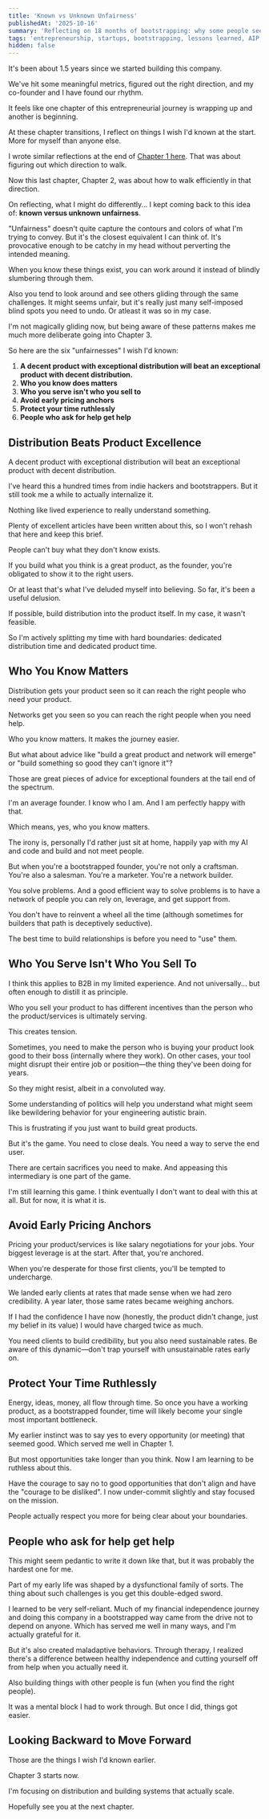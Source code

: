 ```yaml
---
title: 'Known vs Unknown Unfairness'
publishedAt: '2025-10-16'
summary: 'Reflecting on 18 months of bootstrapping: why some people seem to glide through challenges while you stumble. Six things I wish I'd known earlier.'
tags: 'entrepreneurship, startups, bootstrapping, lessons learned, AIP'
hidden: false
---
```



It's been about 1.5 years since we started building this company.

We've hit some meaningful metrics, figured out the right direction, and my co-founder and I have found our rhythm.

It feels like one chapter of this entrepreneurial journey is wrapping up and another is beginning.

At these chapter transitions, I reflect on things I wish I'd known at the start. More for myself than anyone else.

I wrote similar reflections at the end of [Chapter 1 here](/blog/a-letter-early-2024-self). That was about figuring out which direction to walk.

Now this last chapter, Chapter 2, was about how to walk efficiently in that direction.

On reflecting, what I might do differently... I kept coming back to this idea of: **known versus unknown unfairness**.

"Unfairness" doesn't quite capture the contours and colors of what I'm trying to convey. But it's the closest equivalent I can think of. It's provocative enough to be catchy in my head without perverting the intended meaning.

When you know these things exist, you can work around it instead of blindly slumbering through them.

Also you tend to look around and see others gliding through the same challenges. It might seems unfair, but it's really just many self-imposed blind spots you need to undo. Or atleast it was so in my case.

I'm not magically gliding now, but being aware of these patterns makes me much more deliberate going into Chapter 3.

So here are the six "unfairnesses" I wish I'd known:

1. **A decent product with exceptional distribution will beat an exceptional product with decent distribution.**
2. **Who you know does matters**
3. **Who you serve isn't who you sell to**
4. **Avoid early pricing anchors**
5. **Protect your time ruthlessly**
6. **People who ask for help get help**


## Distribution Beats Product Excellence

A decent product with exceptional distribution will beat an exceptional product with decent distribution.

I've heard this a hundred times from indie hackers and bootstrappers. But it still took me a while to actually internalize it.

Nothing like lived experience to really understand something.

Plenty of excellent articles have been written about this, so I won't rehash that here and keep this brief.

People can't buy what they don't know exists.

If you build what you think is a great product, as the founder, you're obligated to show it to the right users.

Or at least that's what I've deluded myself into believing. So far, it's been a useful delusion.

If possible, build distribution into the product itself. In my case, it wasn't feasible.

So I'm actively splitting my time with hard boundaries: dedicated distribution time and dedicated product time.

## Who You Know Matters

Distribution gets your product seen so it can reach the right people who need your product.

Networks get you seen so you can reach the right people when you need help.

Who you know matters. It makes the journey easier.

But what about advice like "build a great product and network will emerge" or "build something so good they can't ignore it"?

Those are great pieces of advice for exceptional founders at the tail end of the spectrum.

I'm an average founder. I know who I am. And I am perfectly happy with that.

Which means, yes, who you know matters.

The irony is, personally I'd rather just sit at home, happily yap with my AI and code and build and not meet people.

But when you're a bootstrapped founder, you're not only a craftsman. You're also a salesman. You're a marketer. You're a network builder.

You solve problems. And a good efficient way to solve problems is to have a network of people you can rely on, leverage, and get support from.

You don't have to reinvent a wheel all the time (although sometimes for builders that path is deceptively seductive).

The best time to build relationships is before you need to "use" them.

## Who You Serve Isn't Who You Sell To

I think this applies to B2B in my limited experience. And not universally... but often enough to distill it as principle.

Who you sell your product to has different incentives than the person who the product/services is ultimately serving.

This creates tension.

Sometimes, you need to make the person who is buying your product look good to their boss (internally where they work). On other cases, your tool might disrupt their entire job or position—the thing they've been doing for years.

So they might resist, albeit in a convoluted way.

Some understanding of politics will help you understand what might seem like bewildering behavior for your engineering autistic brain.

This is frustrating if you just want to build great products.

But it's the game. You need to close deals. You need a way to serve the end user.

There are certain sacrifices you need to make. And appeasing this intermediary is one part of the game.

I'm still learning this game. I think eventually I don't want to deal with this at all. But for now, it is what it is.

## Avoid Early Pricing Anchors

Pricing your product/services is like salary negotiations for your jobs. Your biggest leverage is at the start. After that, you're anchored.

When you're desperate for those first clients, you'll be tempted to undercharge.

We landed early clients at rates that made sense when we had zero credibility. A year later, those same rates became weighing anchors.

If I had the confidence I have now (honestly, the product didn't change, just my belief in its value) I would have charged twice as much.

You need clients to build credibility, but you also need sustainable rates. Be aware of this dynamic—don't trap yourself with unsustainable rates early on.

## Protect Your Time Ruthlessly

Energy, ideas, money, all flow through time. So once you have a working product, as a bootstrapped founder, time will likely become your single most important bottleneck.

My earlier instinct was to say yes to every opportunity (or meeting) that seemed good. Which served me well in Chapter 1.

But most opportunities take longer than you think. Now I am learning to be ruthless about this.

Have the courage to say no to good opportunities that don't align and have the "courage to be disliked". I now under-commit slightly and stay focused on the mission.

People actually respect you more for being clear about your boundaries.


## People who ask for help get help

This might seem pedantic to write it down like that, but it was probably the hardest one for me.

Part of my early life was shaped by a dysfunctional family of sorts. The thing about such challenges is you get this double-edged sword.

I learned to be very self-reliant. Much of my financial independence journey and doing this company in a bootstrapped way came from the drive not to depend on anyone.
Which has served me well in many ways, and I'm actually grateful for it.

But it's also created maladaptive behaviors. Through therapy, I realized there's a difference between healthy independence and cutting yourself off from help when you actually need it.

Also building things with other people is fun (when you find the right people).

It was a mental block I had to work through. But once I did, things got easier.



## Looking Backward to Move Forward

Those are the things I wish I'd known earlier.

Chapter 3 starts now.

I'm focusing on distribution and building systems that actually scale.

Hopefully see you at the next chapter.
